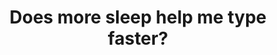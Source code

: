 ---
title: 'Does more sleep help me type faster?'
description: ''
pubDate: ''
lastUpdateDate: ''
heroImage: ''
---